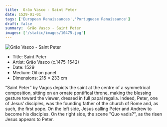 ```yaml
---
title:  Grão Vasco - Saint Peter
date: 1529-01-01
tags: ['European Renaissances','Portuguese Renaissance']
draft: false
summary:  Grão Vasco - Saint Peter
images: ['/static/images/10475.jpg']
---
```


![ Grão Vasco - Saint Peter](/static/images/10475.jpg)

* Title: Saint Peter
* Artist:  Grão Vasco (c.1475-1542)
* Date: 1529
* Medium: Oil on panel
* Dimensions: 215 × 233 cm

“Saint Peter” by Vagos depicts the saint at the centre of a symmetrical composition, sitting on an ornate pontifical throne, making the blessing gesture toward the viewer, dressed in full papal regalia. Indeed, Peter, one of Jesus’ disciples, was the founding father of the church of Rome and, as such, the first pope. On the left side, Jesus calling Peter and Andrew to become his disciples. On the right side, the scene "Quo vadis?", as the risen Jesus appears to Peter.
